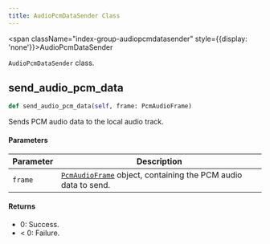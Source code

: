 ```yaml
---
title: AudioPcmDataSender Class
---
```


<span className="index-group-audiopcmdatasender" style={{display: 'none'}}>AudioPcmDataSender</span>

<span className="index-desc-audiopcmdatasender">`AudioPcmDataSender` class.</span>

<h2 className="anchor index-group-item-audiopcmdatasender index-api-sendaudiopcmdata" id="sendaudiopcmdata">send_audio_pcm_data</h2>

```python
def send_audio_pcm_data(self, frame: PcmAudioFrame)
```

<span className="index-desc-sendaudiopcmdata">Sends PCM audio data to the local audio track.</span>

#### Parameters

| Parameter | Description |
|-----------|-------------|
| `frame` | [`PcmAudioFrame`](./apidatatype#pcmaudioframe) object, containing the PCM audio data to send. |

#### Returns

- 0: Success.
- < 0: Failure.